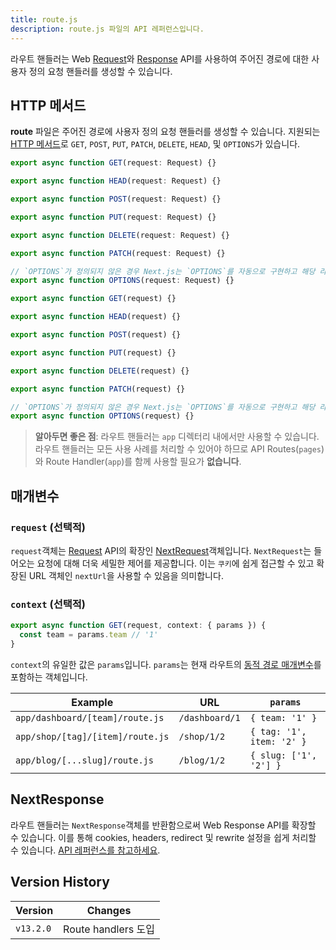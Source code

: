 ```yaml
---
title: route.js
description: route.js 파일의 API 레퍼런스입니다.
---
```


라우트 핸들러는 Web [Request](https://developer.mozilla.org/en-US/docs/Web/API/Request)와 [Response](https://developer.mozilla.org/en-US/docs/Web/API/Response) API를 사용하여 주어진 경로에 대한 사용자 정의 요청 핸들러를 생성할 수 있습니다.

## HTTP 메서드

**route** 파일은 주어진 경로에 사용자 정의 요청 핸들러를 생성할 수 있습니다. 지원되는 [HTTP 메서드](https://developer.mozilla.org/en-US/docs/Web/HTTP/Methods)로 `GET`, `POST`, `PUT`, `PATCH`, `DELETE`, `HEAD`, 및 `OPTIONS`가 있습니다.

```ts filename="route.ts" switcher
export async function GET(request: Request) {}

export async function HEAD(request: Request) {}

export async function POST(request: Request) {}

export async function PUT(request: Request) {}

export async function DELETE(request: Request) {}

export async function PATCH(request: Request) {}

// `OPTIONS`가 정의되지 않은 경우 Next.js는 `OPTIONS`를 자동으로 구현하고 해당 라우트 핸들러에 정의된 다른 메서드에 따라 적절한 `Allow` 응답 헤더를 설정합니다.
export async function OPTIONS(request: Request) {}
```

```js filename="route.js" switcher
export async function GET(request) {}

export async function HEAD(request) {}

export async function POST(request) {}

export async function PUT(request) {}

export async function DELETE(request) {}

export async function PATCH(request) {}

// `OPTIONS`가 정의되지 않은 경우 Next.js는 `OPTIONS`를 자동으로 구현하고 해당 라우트 핸들러에 정의된 다른 메서드에 따라 적절한 `Allow` 응답 헤더를 설정합니다.
export async function OPTIONS(request) {}
```

> **알아두면 좋은 점**: 라우트 핸들러는 `app` 디렉터리 내에서만 사용할 수 있습니다. 라우트 핸들러는 모든 사용 사례를 처리할 수 있어야 하므로 API Routes(`pages`)와 Route Handler(`app`)를 함께 사용할 필요가 **없습니다**.

## 매개변수

### `request` (선택적)

`request`객체는 [Request](https://developer.mozilla.org/en-US/docs/Web/API/Request) API의 확장인 [NextRequest](/docs/app/api-reference/functions/next-request)객체입니다. `NextRequest`는 들어오는 요청에 대해 더욱 세밀한 제어를 제공합니다. 이는 `쿠키`에 쉽게 접근할 수 있고 확장된 URL 객체인 `nextUrl`을 사용할 수 있음을 의미합니다.

### `context` (선택적)

```ts filename="app/dashboard/[team]/route.js"
export async function GET(request, context: { params }) {
  const team = params.team // '1'
}
```

`context`의 유일한 값은 `params`입니다. `params`는 현재 라우트의 [동적 경로 매개변수](/docs/app/building-your-application/routing/dynamic-routes)를 포함하는 객체입니다.

| Example                          | URL            | `params`                  |
| -------------------------------- | -------------- | ------------------------- |
| `app/dashboard/[team]/route.js`  | `/dashboard/1` | `{ team: '1' }`           |
| `app/shop/[tag]/[item]/route.js` | `/shop/1/2`    | `{ tag: '1', item: '2' }` |
| `app/blog/[...slug]/route.js`    | `/blog/1/2`    | `{ slug: ['1', '2'] }`    |

## NextResponse

라우트 핸들러는 `NextResponse`객체를 반환함으로써 Web Response API를 확장할 수 있습니다. 이를 통해 cookies, headers, redirect 및 rewrite 설정을 쉽게 처리할 수 있습니다. [API 레퍼런스를 참고하세요](/docs/app/api-reference/functions/next-response).

## Version History

| Version   | Changes             |
| --------- | ------------------- |
| `v13.2.0` | Route handlers 도입 |

